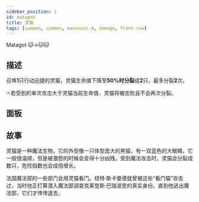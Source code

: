```yaml
---
sidebar_position: 1
id: matagot
title: 灵猫
tags: [summon, common, manacost-4, damage, front-row]
---
```


Matagot 🐱->🐱🐱

<!--truncate-->



<CardBasics cardKey={id}/>

## 描述

召唤**1**只行动迅捷的灵猫，灵猫生命值下降至**50%**时**分裂**成**2**只，最多分裂**2**次。

✧若受到的单次攻击大于灵猫当前生命值，灵猫将被击败且不会再次分裂。

## 面板


<LevelComponent/>


<CardDynamicTable cardKey={id}/>


<CardComplexTable cardKey={id}/>

## 故事

灵猫是一种魔法生物，它的外型像一只体型庞大的黑猫，有一双蓝色的大眼睛。它一般很温顺，但是被激怒的时候会变得十分凶残。受到魔法攻击时，灵猫会分裂成数只，危险指数也会成倍增长。

法国魔法部的一些部门会用灵猫看门。纽特·斯卡曼德就曾被这些“看门猫”攻击过，当时他正打算潜入魔法部调查克莱登斯·巴瑞波恩的真实身份。直到他逃出魔法部，它们才悻悻退去。


